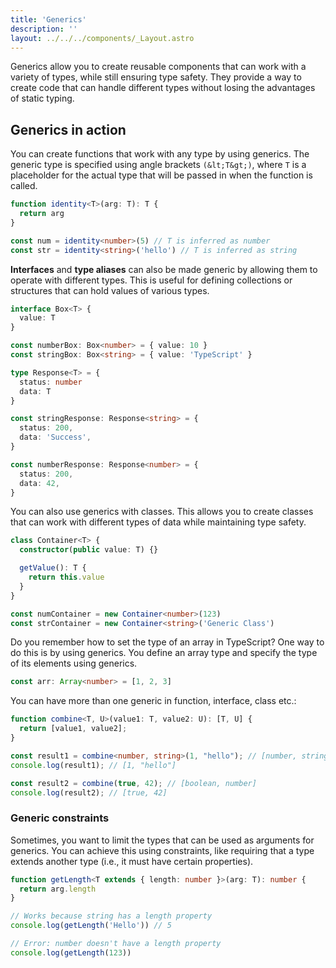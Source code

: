 ```yaml
---
title: 'Generics'
description: ''
layout: ../../../components/_Layout.astro
---
```


Generics allow you to create reusable components that can work with a variety of types, while still ensuring type safety. They provide a way to create code that can handle different types without losing the advantages of static typing. 

## Generics in action

You can create functions that work with any type by using generics. The generic type is specified using angle brackets `(&lt;T&gt;)`, where `T` is a placeholder for the actual type that will be passed in when the function is called.

```typescript
function identity<T>(arg: T): T {
  return arg
}

const num = identity<number>(5) // T is inferred as number
const str = identity<string>('hello') // T is inferred as string
```

<b>Interfaces</b> and <b>type aliases</b> can also be made generic by allowing them to operate with different types. This is useful for defining collections or structures that can hold values of various types.

```typescript
interface Box<T> {
  value: T
}

const numberBox: Box<number> = { value: 10 }
const stringBox: Box<string> = { value: 'TypeScript' }

type Response<T> = {
  status: number
  data: T
}

const stringResponse: Response<string> = {
  status: 200,
  data: 'Success',
}

const numberResponse: Response<number> = {
  status: 200,
  data: 42,
}
```

You can also use generics with classes. This allows you to create classes that can work with different types of data while maintaining type safety.

```typescript
class Container<T> {
  constructor(public value: T) {}

  getValue(): T {
    return this.value
  }
}

const numContainer = new Container<number>(123)
const strContainer = new Container<string>('Generic Class')
```

Do you remember how to set the type of an array in TypeScript? One way to do this is by using generics. You define an array type and specify the type of its elements using generics.

```typescript
const arr: Array<number> = [1, 2, 3]
```

You can have more than one generic in function, interface, class etc.:

```typescript
function combine<T, U>(value1: T, value2: U): [T, U] {
  return [value1, value2];
}

const result1 = combine<number, string>(1, "hello"); // [number, string]
console.log(result1); // [1, "hello"]

const result2 = combine(true, 42); // [boolean, number]
console.log(result2); // [true, 42]
```

### Generic constraints

Sometimes, you want to limit the types that can be used as arguments for generics. You can achieve this using constraints, like requiring that a type extends another type (i.e., it must have certain properties).

```typescript
function getLength<T extends { length: number }>(arg: T): number {
  return arg.length
}

// Works because string has a length property
console.log(getLength('Hello')) // 5

// Error: number doesn't have a length property
console.log(getLength(123))
```
